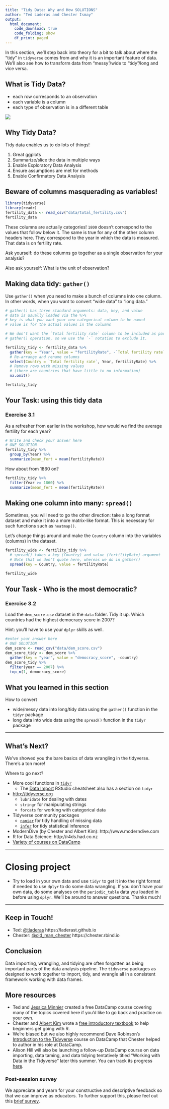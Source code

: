 ```yaml
---
title: "Tidy Data: Why and How SOLUTIONS"
author: "Ted Laderas and Chester Ismay"
output: 
  html_document:
    code_download: true
    code_folding: show
    df_print: paged
---
```


In this section, we'll step back into theory for a bit to talk about where the "tidy" in `tidyverse` comes from and why it is an important feature of data. We'll also see how to transform data from "messy"/wide to "tidy"/long and vice versa.

## What is Tidy Data?

- each row corresponds to an observation
- each variable is a column
- each type of observation is in a different table

![](figs/tidy-1.png)

## Why Tidy Data?

Tidy data enables us to do lots of things!

1) Great ggplots
2) Summarize/slice the data in multiple ways
3) Enable Exploratory Data Analysis
4) Ensure assumptions are met for methods
5) Enable Confirmatory Data Analysis

## Beware of columns masquerading as variables!


```r
library(tidyverse)
library(readr)
fertility_data <- read_csv("data/total_fertility.csv")
fertility_data
```

These columns are actually categories! `1800` doesn't correspond to the values that follow below it. The same is true for any of the other column headers here. They correspond to the year in which the data is measured. That data is on fertility rate.

Ask yourself: do these columns go together as a single observation for your analysis?

Also ask yourself: What is the unit of observation?


## Making data tidy: `gather()`

Use `gather()` when you need to make a bunch of columns into one column. In other words, when you want to convert "wide data" to "long data."

```r
# gather() has three standard arguments: data, key, and value
# data is usually loaded via the %>%
# key is what you want your new categorical column to be named
# value is for the actual values in the columns

# We don't want the `Total fertility rate` column to be included as part of the
# gather() operation, so we use the `-` notation to exclude it.

fertility_tidy <- fertility_data %>% 
  gather(key = "Year", value = "fertilityRate", -`Total fertility rate`) %>% 
  # Re-arrange and rename columns
  select(Country = `Total fertility rate`, Year, fertilityRate) %>% 
  # Remove rows with missing values 
  # (there are countries that have little to no information)
  na.omit()

fertility_tidy
```

## Your Task: using this tidy data

### Exercise 3.1

As a refresher from earlier in the workshop, how would we find the average fertility for each year? 

```r
# Write and check your answer here
# ONE SOLUTION
fertility_tidy %>% 
  group_by(Year) %>% 
  summarize(mean_fert = mean(fertilityRate))
```

How about from 1860 on?

```r
fertility_tidy %>% 
  filter(Year >= 1860) %>% 
  summarize(mean_fert = mean(fertilityRate))
```

## Making one column into many: `spread()`

Sometimes, you will need to go the other direction: take a long format dataset and make it into a more matrix-like format. This is necessary for such functions such as `heatmap()`.

Let's change things around and make the `Country` column into the variables (columns) in the dataset. 

```r
fertility_wide <- fertility_tidy %>% 
  # spread() takes a key (Country) and value (fertilityRate) argument
  # Note that we don't quote here, whereas we do in gather()
  spread(key = Country, value = fertilityRate) 

fertility_wide
```

## Your Task - Who is the most democratic?

### Exercise 3.2

Load the `dem_score.csv` dataset in the `data` folder. Tidy it up. Which countries had the highest democracy score in 2007?

Hint: you'll have to use your `dplyr` skills as well.

```r
#enter your answer here
# ONE SOLUTION
dem_score <- read_csv("data/dem_score.csv")
dem_score_tidy <- dem_score %>% 
  gather(key = "year", value = "democracy_score", -country)
dem_score_tidy %>% 
  filter(year == 2007) %>% 
  top_n(1, democracy_score)
```

## What you learned in this section

How to convert

- wide/messy data into long/tidy data using the `gather()` function in the `tidyr` package
- long data into wide data using the `spread()` function in the `tidyr` package

---

## What's Next?

We've showed you the bare basics of data wrangling in the tidyverse. There's a ton more!

Where to go next?

- More cool functions in [`tidyr`](http://tidyr.tidyverse.org/)
    - The [Data Import](https://github.com/rstudio/cheatsheets/raw/master/data-import.pdf) RStudio cheatsheet also has a section on `tidyr`
- <http://tidyverse.org>
    - `lubridate` for dealing with dates
    - `stringr` for manipulating strings
    - `forcats` for working with categorical data
- Tidyverse community packages
    - [`naniar`](http://naniar.njtierney.com/) for tidy handling of missing data
    - [`infer`](https://infer.netlify.com) for tidy statistical inference    
- ModernDive (by Chester and Albert Kim): http://www.moderndive.com
- R for Data Science: http://r4ds.had.co.nz
- [Variety of courses on DataCamp](https://www.datacamp.com/courses/tech:r) 

---

# Closing project

- Try to load in your own data and use `tidyr` to get it into the right format if needed to use `dplyr` to do some data wrangling. If you don't have your own data, do some analyses on the `periodic_table` data you loaded in before using `dplyr`. We'll be around to answer questions. Thanks much!

---

## Keep in Touch!

- Ted: [@tladeras](https://twitter.com/tladeras) https://laderast.github.io
- Chester: [@old_man_chester](https://twitter.com/old_man_chester) https://chester.rbind.io

## Conclusion

Data importing, wrangling, and tidying are often forgotten as being important parts of the data analysis pipeline. The `tidyverse` packages as designed to work together to import, tidy, and wrangle all in a consistent framework working with data frames.

## More resources

- Ted and [Jessica Minnier](http://jessicaminnier.com/) created a free DataCamp course covering many of the topics covered here if you'd like to go back and practice on your own. 
- Chester and [Albert Kim](http://rudeboybert.rbind.io/) wrote a [free introductory textbook](https://moderndive.netlify.com) to help beginners get going with R. 
- We're biased but we also highly recommend Dave Robinson's [Introduction to the Tidyverse](https://www.datacamp.com/courses/introduction-to-the-tidyverse) course on DataCamp that Chester helped to author in his role at DataCamp. 
- Alison Hill will also be launching a follow-up DataCamp course on data importing, data taming, and data tidying tentatively titled "Working with Data in the Tidyverse" later this summer. You can track its progress [here](https://trello.com/b/JSLbBqWB/datacamp-course-roadmap).

### Post-session survey

We appreciate and yearn for your constructive and descriptive feedback so that we can improve as educators. To further support this, please feel out this [brief survey](https://goo.gl/forms/z186IrEfILxYpeop2).

